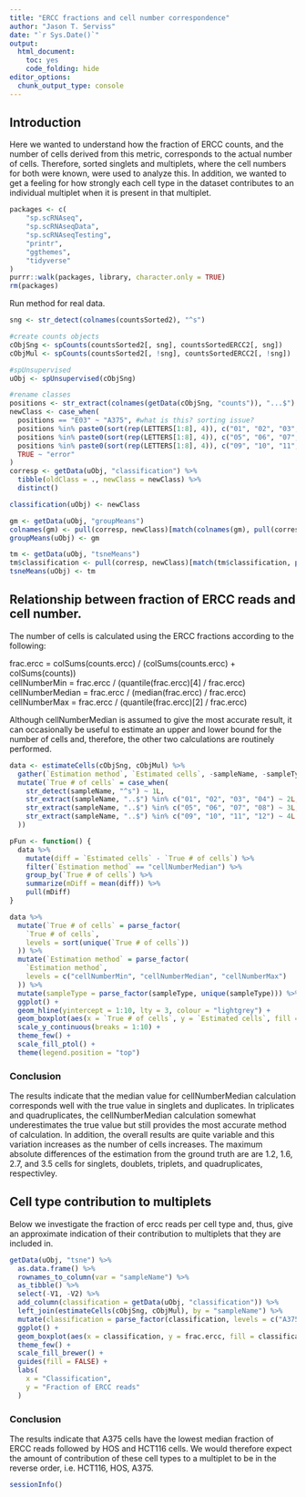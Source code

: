 ```yaml
---
title: "ERCC fractions and cell number correspondence"
author: "Jason T. Serviss"
date: "`r Sys.Date()`"
output:
  html_document:
    toc: yes
    code_folding: hide
editor_options: 
  chunk_output_type: console
---
```


## Introduction

Here we wanted to understand how the fraction of ERCC counts, and the number of cells derived from this metric, corresponds to the actual number of cells. Therefore, sorted singlets and multiplets, where the cell numbers for both were known, were used to analyze this. In addition, we wanted to get a feeling for how strongly each cell type in the dataset contributes to an individual multiplet when it is present in that multiplet.

```r
packages <- c(
    "sp.scRNAseq",
    "sp.scRNAseqData",
    "sp.scRNAseqTesting",
    "printr",
    "ggthemes",
    "tidyverse"
)
purrr::walk(packages, library, character.only = TRUE)
rm(packages)
```

Run method for real data.
```r
sng <- str_detect(colnames(countsSorted2), "^s")

#create counts objects
cObjSng <- spCounts(countsSorted2[, sng], countsSortedERCC2[, sng])
cObjMul <- spCounts(countsSorted2[, !sng], countsSortedERCC2[, !sng])

#spUnsupervised
uObj <- spUnsupervised(cObjSng)

#rename classes
positions <- str_extract(colnames(getData(cObjSng, "counts")), "...$")
newClass <- case_when(
  positions == "E03" ~ "A375", #what is this? sorting issue?
  positions %in% paste0(sort(rep(LETTERS[1:8], 4)), c("01", "02", "03", "04")) ~ "HOS",
  positions %in% paste0(sort(rep(LETTERS[1:8], 4)), c("05", "06", "07", "08")) ~ "HCT116",
  positions %in% paste0(sort(rep(LETTERS[1:8], 4)), c("09", "10", "11", "12")) ~ "A375",
  TRUE ~ "error"
)
corresp <- getData(uObj, "classification") %>%
  tibble(oldClass = ., newClass = newClass) %>%
  distinct()

classification(uObj) <- newClass

gm <- getData(uObj, "groupMeans")
colnames(gm) <- pull(corresp, newClass)[match(colnames(gm), pull(corresp, oldClass))]
groupMeans(uObj) <- gm

tm <- getData(uObj, "tsneMeans")
tm$classification <- pull(corresp, newClass)[match(tm$classification, pull(corresp, oldClass))]
tsneMeans(uObj) <- tm
```

## Relationship between fraction of ERCC reads and cell number.

The number of cells is calculated using the ERCC fractions according to the following:

frac.ercc = colSums(counts.ercc) / (colSums(counts.ercc) + colSums(counts))  
cellNumberMin = frac.ercc / (quantile(frac.ercc)[4] / frac.ercc)  
cellNumberMedian = frac.ercc / (median(frac.ercc) / frac.ercc)  
cellNumberMax = frac.ercc / (quantile(frac.ercc)[2] / frac.ercc)  

Although cellNumberMedian is assumed to give the most accurate result, it can occasionally be useful to estimate an upper and lower bound for the number of cells and, therefore, the other two calculations are routinely performed.

```r
data <- estimateCells(cObjSng, cObjMul) %>%
  gather(`Estimation method`, `Estimated cells`, -sampleName, -sampleType, -frac.ercc) %>%
  mutate(`True # of cells` = case_when(
    str_detect(sampleName, "^s") ~ 1L,
    str_extract(sampleName, "..$") %in% c("01", "02", "03", "04") ~ 2L,
    str_extract(sampleName, "..$") %in% c("05", "06", "07", "08") ~ 3L,
    str_extract(sampleName, "..$") %in% c("09", "10", "11", "12") ~ 4L
  ))

pFun <- function() {
  data %>% 
    mutate(diff = `Estimated cells` - `True # of cells`) %>% 
    filter(`Estimation method` == "cellNumberMedian") %>% 
    group_by(`True # of cells`) %>% 
    summarize(mDiff = mean(diff)) %>% 
    pull(mDiff)
}

data %>%
  mutate(`True # of cells` = parse_factor(
    `True # of cells`, 
    levels = sort(unique(`True # of cells`))
  )) %>%
  mutate(`Estimation method` = parse_factor(
    `Estimation method`, 
    levels = c("cellNumberMin", "cellNumberMedian", "cellNumberMax")
  )) %>%
  mutate(sampleType = parse_factor(sampleType, unique(sampleType))) %>%
  ggplot() +
  geom_hline(yintercept = 1:10, lty = 3, colour = "lightgrey") +
  geom_boxplot(aes(x = `True # of cells`, y = `Estimated cells`, fill = `Estimation method`)) +
  scale_y_continuous(breaks = 1:10) +
  theme_few() +
  scale_fill_ptol() +
  theme(legend.position = "top")
```

### Conclusion

The results indicate that the median value for cellNumberMedian calculation corresponds well with the true value in singlets and duplicates. In triplicates and quadruplicates, the cellNumberMedian calculation somewhat underestimates the true value but still provides the most accurate method of calculation. In addition, the overall results are quite variable and this variation increases as the number of cells increases. The maximum absolute differences of the estimation from the ground truth are are 1.2, 1.6, 2.7, and 3.5 cells for singlets, doublets, triplets, and quadruplicates, respectivley.

## Cell type contribution to multiplets

Below we investigate the fraction of ercc reads per cell type and, thus, give an approximate indication of their contribution to multiplets that they are included in.

```r
getData(uObj, "tsne") %>%
  as.data.frame() %>%
  rownames_to_column(var = "sampleName") %>%
  as_tibble() %>%
  select(-V1, -V2) %>%
  add_column(classification = getData(uObj, "classification")) %>%
  left_join(estimateCells(cObjSng, cObjMul), by = "sampleName") %>%
  mutate(classification = parse_factor(classification, levels = c("A375", "HOS", "HCT116"))) %>%
  ggplot() +
  geom_boxplot(aes(x = classification, y = frac.ercc, fill = classification)) +
  theme_few() +
  scale_fill_brewer() +
  guides(fill = FALSE) +
  labs(
    x = "Classification",
    y = "Fraction of ERCC reads"
  )
```

### Conclusion

The results indicate that A375 cells have the lowest median fraction of ERCC reads followed by HOS and HCT116 cells. We would therefore expect the amount of contribution of these cell types to a multiplet to be in the reverse order, i.e. HCT116, HOS, A375.

```r
sessionInfo()
```


